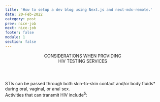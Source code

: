 ```yaml
---
title: 'How to setup a dev blog using Next.js and next-mdx-remote.'
date: 20-Feb-2022
category: post
prev: nice-job
next: nice-job
footer: false
module: 1
section: false
---
```


<Header title="ok">
  CONSIDERATIONS WHEN PROVIDING <br />
  <span className="text-red"> HIV TESTING SERVICES</span>
</Header>

<SubHeader>
  STIs can be passed through both skin-to-skin contact and/or body fluids*
  during oral, vaginal, or anal sex.
</SubHeader>

<DoubleLayout>
  <Table />
  <div>
    <div className="text-red text-md m-4">
      Activities that can transmit HIV include<sup>5</sup>:
    </div>
    <List
      type="simple"
      list="Having anal or vaginal sex with someone who has HIV without using a condom correctly or without taking medicines to prevent or treat HIV
      Sharing needles and other drug-injection equipment
      Pregnancy, childbirth, and breastfeeding"
    />
  </div>
</DoubleLayout>
<MdxFooter />
